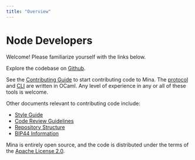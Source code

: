 ```yaml
---
title: "Overview"
---
```


# Node Developers



<Subhead>
  Welcome! Please
  familiarize yourself with the links below.
</Subhead>


Explore the codebase on [Github](https://github.com/MinaProtocol/mina).

See the [Contributing Guide](/node-developers/contributing) to start contributing code to Mina. The [protocol](https://github.com/MinaProtocol/mina/tree/master/src) and [CLI](https://github.com/MinaProtocol/mina/tree/master/src/app/cli) are written in OCaml. Any level of experience in any or all of these tools is welcome.

Other documents relevant to contributing code include:

- [Style Guide](/node-developers/style-guide)
- [Code Review Guidelines](/node-developers/code-reviews)
- [Repository Structure](/node-developers/directory-structure)
- [BIP44 Information](/node-developers/bip44-information)

Mina is entirely open source, and the code is distributed under the terms of the [Apache License 2.0](https://github.com/MinaProtocol/mina/blob/master/LICENSE).